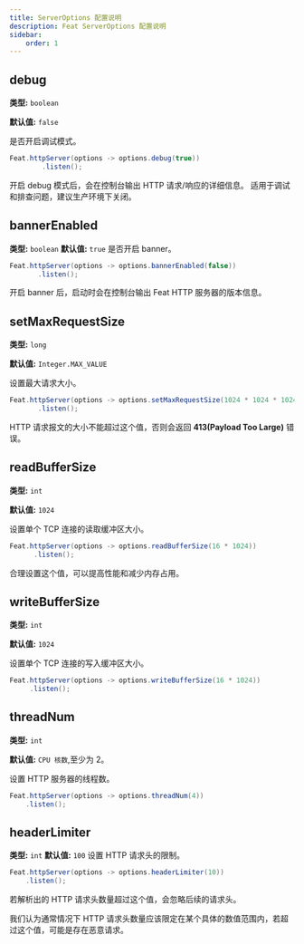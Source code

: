 ```yaml
---
title: ServerOptions 配置说明
description: Feat ServerOptions 配置说明
sidebar:
    order: 1
---
```


## debug
**类型:** `boolean`

**默认值:** `false`

是否开启调试模式。

```java "debug(true)"
Feat.httpServer(options -> options.debug(true))
        .listen();
```
开启 debug 模式后，会在控制台输出 HTTP 请求/响应的详细信息。
适用于调试和排查问题，建议生产环境下关闭。


## bannerEnabled
**类型:** `boolean`
**默认值:** `true`
是否开启 banner。
```java "bannerEnabled(false)"
Feat.httpServer(options -> options.bannerEnabled(false))
       .listen();
```
开启 banner 后，启动时会在控制台输出 Feat HTTP 服务器的版本信息。


## setMaxRequestSize
**类型:** `long`

**默认值:** `Integer.MAX_VALUE`

设置最大请求大小。
```java "setMaxRequestSize(1024 * 1024 * 1024)"
Feat.httpServer(options -> options.setMaxRequestSize(1024 * 1024 * 1024))
       .listen();
```
HTTP 请求报文的大小不能超过这个值，否则会返回 **413(Payload Too Large)** 错误。

## readBufferSize
**类型:** `int`

**默认值:** `1024`

设置单个 TCP 连接的读取缓冲区大小。
```java "readBufferSize(16 * 1024)"
Feat.httpServer(options -> options.readBufferSize(16 * 1024))
      .listen();
```
合理设置这个值，可以提高性能和减少内存占用。

## writeBufferSize
**类型:** `int`

**默认值:** `1024`

设置单个 TCP 连接的写入缓冲区大小。
```java "writeBufferSize(16 * 1024)"
Feat.httpServer(options -> options.writeBufferSize(16 * 1024))
     .listen();
```

## threadNum
**类型:** `int`

**默认值:** `CPU 核数`,至少为 2。

设置 HTTP 服务器的线程数。
```java "threadNum(4)"
Feat.httpServer(options -> options.threadNum(4))
    .listen();
```

## headerLimiter
**类型:** `int`
**默认值:** `100`
设置 HTTP 请求头的限制。
```java "headerLimiter(10)"
Feat.httpServer(options -> options.headerLimiter(10))
    .listen();
```
若解析出的 HTTP 请求头数量超过这个值，会忽略后续的请求头。

我们认为通常情况下 HTTP 请求头数量应该限定在某个具体的数值范围内，若超过这个值，可能是存在恶意请求。